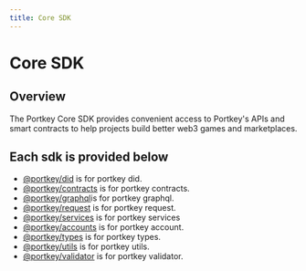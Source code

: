 ```yaml
---
title: Core SDK
---
```


# Core SDK

## Overview

The Portkey Core SDK provides convenient access to Portkey's APIs and smart contracts to help projects build better web3 games and marketplaces.

## Each sdk is provided below

-   [@portkey/did](/docs/SDKs/CoreSDK/TypeScript/@portkeyDid.mdx) is for portkey did.
-   [@portkey/contracts](/docs/SDKs/CoreSDK/TypeScript/@portkeyContracts.mdx) is for portkey contracts.
-   [@portkey/graphql](/docs/SDKs/CoreSDK/TypeScript/@portkeyGraphql.mdx)is for portkey graphql.
-   [@portkey/request](/docs/SDKs/CoreSDK/TypeScript/@portkeyRequest.mdx) is for portkey request.
-   [@portkey/services](/docs/SDKs/CoreSDK/TypeScript/@portkeyServices.mdx) is for portkey services
-   [@portkey/accounts](/docs/SDKs/CoreSDK/TypeScript/@portkeyAccounts.mdx) is for portkey account.
-   [@portkey/types](/docs/SDKs/CoreSDK/TypeScript/@portkeyTypes.mdx) is for portkey types.
-   [@portkey/utils](/docs/SDKs/CoreSDK/TypeScript/@portkeyUtils.mdx) is for portkey utils.
-   [@portkey/validator](/docs/SDKs/CoreSDK/TypeScript/@portkeyValidator.mdx) is for portkey validator.
